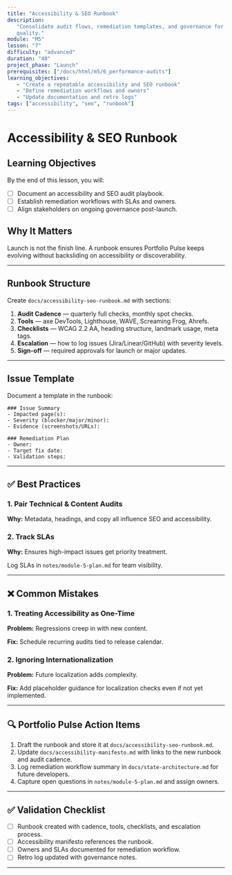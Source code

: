 ```yaml
---
title: "Accessibility & SEO Runbook"
description:
   "Consolidate audit flows, remediation templates, and governance for ongoing
   quality."
module: "M5"
lesson: "7"
difficulty: "advanced"
duration: "40"
project_phase: "Launch"
prerequisites: ["/docs/html/m5/6_performance-audits"]
learning_objectives:
   - "Create a repeatable accessibility and SEO runbook"
   - "Define remediation workflows and owners"
   - "Update documentation and retro logs"
tags: ["accessibility", "seo", "runbook"]
---
```


# Accessibility & SEO Runbook

## Learning Objectives

By the end of this lesson, you will:

-  [ ] Document an accessibility and SEO audit playbook.
-  [ ] Establish remediation workflows with SLAs and owners.
-  [ ] Align stakeholders on ongoing governance post-launch.

## Why It Matters

Launch is not the finish line. A runbook ensures Portfolio Pulse keeps evolving
without backsliding on accessibility or discoverability.

---

## Runbook Structure

Create `docs/accessibility-seo-runbook.md` with sections:

1. **Audit Cadence** — quarterly full checks, monthly spot checks.
2. **Tools** — axe DevTools, Lighthouse, WAVE, Screaming Frog, Ahrefs.
3. **Checklists** — WCAG 2.2 AA, heading structure, landmark usage, meta tags.
4. **Escalation** — how to log issues (Jira/Linear/GitHub) with severity levels.
5. **Sign-off** — required approvals for launch or major updates.

---

## Issue Template

Document a template in the runbook:

```
### Issue Summary
- Impacted page(s):
- Severity (blocker/major/minor):
- Evidence (screenshots/URLs):

### Remediation Plan
- Owner:
- Target fix date:
- Validation steps:
```

---

## ✅ Best Practices

### 1. Pair Technical & Content Audits

**Why:** Metadata, headings, and copy all influence SEO and accessibility.

### 2. Track SLAs

**Why:** Ensures high-impact issues get priority treatment.

Log SLAs in `notes/module-5-plan.md` for team visibility.

---

## ❌ Common Mistakes

### 1. Treating Accessibility as One-Time

**Problem:** Regressions creep in with new content.

**Fix:** Schedule recurring audits tied to release calendar.

### 2. Ignoring Internationalization

**Problem:** Future localization adds complexity.

**Fix:** Add placeholder guidance for localization checks even if not yet
implemented.

---

## 🔍 Portfolio Pulse Action Items

1. Draft the runbook and store it at `docs/accessibility-seo-runbook.md`.
2. Update `docs/accessibility-manifesto.md` with links to the new runbook and
   audit cadence.
3. Log remediation workflow summary in `docs/state-architecture.md` for future
   developers.
4. Capture open questions in `notes/module-5-plan.md` and assign owners.

---

## ✅ Validation Checklist

-  [ ] Runbook created with cadence, tools, checklists, and escalation process.
-  [ ] Accessibility manifesto references the runbook.
-  [ ] Owners and SLAs documented for remediation workflow.
-  [ ] Retro log updated with governance notes.

---
